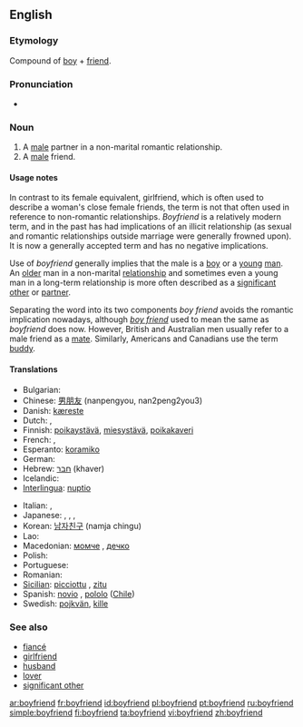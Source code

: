 ==English==

===Etymology===
Compound of [[boy]] + [[friend]].

===Pronunciation===
*{{audio|en-us-boyfriend.ogg|Audio (US)}}

===Noun===
{{en-noun}}

# A [[male]] partner in a non-marital romantic relationship.
# A [[male]] friend.

====Usage notes====
In contrast to its female equivalent, girlfriend, which is often used to describe a woman's close female friends, the term is not that often used in reference to non-romantic relationships. ''Boyfriend'' is a relatively modern term, and in the past has had implications of an illicit relationship (as sexual and romantic relationships outside marriage were generally frowned upon). It is now a generally accepted term and has no negative implications.

Use of ''boyfriend'' generally implies that the male is a [[boy]] or a [[young]] [[man]]. An [[old]]er man in a non-marital [[relationship]] and sometimes even a young man in a long-term relationship is more often described as a [[significant other]] or [[partner]].

Separating the word into its two components ''boy friend'' avoids the romantic implication nowadays, although ''[[boy friend]]'' used to mean the same as ''boyfriend'' does now. However, British and Australian men usually refer to a male friend as a [[mate]]. Similarly, Americans and Canadians use the term [[buddy]].

====Translations====
{{trans-top|male romantic partner}}
* Bulgarian: {{t+|bg|гадже|sc=Cyrl}}
* Chinese: [[男朋友]] (nanpengyou, nan2peng2you3)
* Danish: [[kæreste]]
* Dutch: {{t+|nl|vriend|m}}, {{t+|nl|lief|n}}
* Finnish: [[poikaystävä]], [[miesystävä]], [[poikakaveri]]
* French: {{t+|fr|petit ami|m}}, {{t+|fr|copain|m}}
* Esperanto: [[koramiko]]
* German: {{t+|de|Freund|m}}
* Hebrew: [[חבר]] (khaver) {{m}}
* Icelandic: {{t-|is|kærasti|m}}
* [[Interlingua]]: [[nuptio]]
{{trans-mid}}
* Italian: {{t+|it|ragazzo|m}}, {{t+|it|fidanzato|m}}
* Japanese: {{t|ja|カレ|tr=kare|sc=Jpan}}<!--Don't remove! it's correct. by User:Carl Daniels-->,  {{t|ja|彼|tr=[[かれ]], [[kare]]}} {{qualifier|it has two meanings, a fiance and he(pronoun).}}, {{t|ja|彼氏|tr=[[かれし]], [[kareshi]]}}, {{t|ja|カレシ|tr=kareshi}}<!--Don't remove! it's correct. by User:Carl Daniels -->
* Korean: [[남자]][[친구]] (namja chingu)
* Lao: {{t-|lo|ຜູ້ບ່າວ|tr=phuu-baao|sc=Laoo|xs=Lao}}
* Macedonian: [[момче]] {{n}}, [[дечко]] {{m}}
* Polish: {{t+|pl|chłopak|m}}
* Portuguese: {{t+|pt|namorado|m}}
* Romanian: {{t+|ro|prieten|m}}
* [[Sicilian]]: [[picciottu]] {{m}}, [[zitu]] {{m}}
* Spanish: [[novio]] {{m}}, [[pololo]] {{m}} ([[Chile]])
* Swedish: [[pojkvän]], [[kille]]
{{trans-bottom}}

===See also===
*[[fiancé]]
*[[girlfriend]]
*[[husband]]
*[[lover]]
*[[significant other]]

[[ar:boyfriend]]
[[fr:boyfriend]]
[[id:boyfriend]]
[[pl:boyfriend]]
[[pt:boyfriend]]
[[ru:boyfriend]]
[[simple:boyfriend]]
[[fi:boyfriend]]
[[ta:boyfriend]]
[[vi:boyfriend]]
[[zh:boyfriend]]